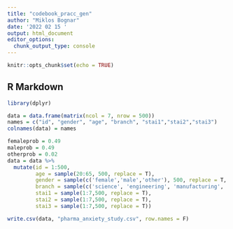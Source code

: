 ```yaml
---
title: "codebook_pracc_gen"
author: "Miklos Bognar"
date: '2022 02 15 '
output: html_document
editor_options: 
  chunk_output_type: console
---
```


```r
knitr::opts_chunk$set(echo = TRUE)
```

## R Markdown


```r
library(dplyr)
```
```r
data = data.frame(matrix(ncol = 7, nrow = 500))
names = c("id", "gender", "age", "branch", "stai1","stai2","stai3")
colnames(data) = names
```

```r
femaleprob = 0.49
maleprob = 0.49
otherprob = 0.02
data = data %>% 
  mutate(id = 1:500,
         age = sample(20:65, 500, replace = T),
         gender = sample(c('female','male','other'), 500, replace = T, prob = c(femaleprob, maleprob, otherprob)),
         branch = sample(c('science', 'engineering', 'manufacturing', 'human resources', 'security', 'management'), 500, replace = T, prob = c(0.1,0.35,0.35, 0.05, 0.05, 0.1)),
         stai1 = sample(1:7,500, replace = T),
         stai2 = sample(1:7,500, replace = T),
         stai3 = sample(1:7,500, replace = T))
```

```r
write.csv(data, "pharma_anxiety_study.csv", row.names = F)
```

